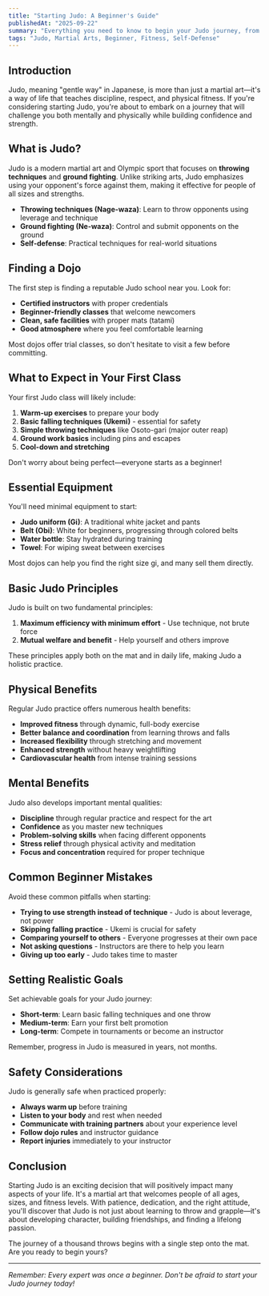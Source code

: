 ```yaml
---
title: "Starting Judo: A Beginner's Guide"
publishedAt: "2025-09-22"
summary: "Everything you need to know to begin your Judo journey, from finding a dojo to understanding the basics of this martial art."
tags: "Judo, Martial Arts, Beginner, Fitness, Self-Defense"
---
```


## Introduction

Judo, meaning "gentle way" in Japanese, is more than just a martial art—it's a way of life that teaches discipline, respect, and physical fitness. If you're considering starting Judo, you're about to embark on a journey that will challenge you both mentally and physically while building confidence and strength.

## What is Judo?

Judo is a modern martial art and Olympic sport that focuses on **throwing techniques** and **ground fighting**. Unlike striking arts, Judo emphasizes using your opponent's force against them, making it effective for people of all sizes and strengths.

- **Throwing techniques (Nage-waza)**: Learn to throw opponents using leverage and technique
- **Ground fighting (Ne-waza)**: Control and submit opponents on the ground
- **Self-defense**: Practical techniques for real-world situations

## Finding a Dojo

The first step is finding a reputable Judo school near you. Look for:

- **Certified instructors** with proper credentials
- **Beginner-friendly classes** that welcome newcomers
- **Clean, safe facilities** with proper mats (tatami)
- **Good atmosphere** where you feel comfortable learning

Most dojos offer trial classes, so don't hesitate to visit a few before committing.

## What to Expect in Your First Class

Your first Judo class will likely include:

1. **Warm-up exercises** to prepare your body
2. **Basic falling techniques (Ukemi)** - essential for safety
3. **Simple throwing techniques** like Osoto-gari (major outer reap)
4. **Ground work basics** including pins and escapes
5. **Cool-down and stretching**

Don't worry about being perfect—everyone starts as a beginner!

## Essential Equipment

You'll need minimal equipment to start:

- **Judo uniform (Gi)**: A traditional white jacket and pants
- **Belt (Obi)**: White for beginners, progressing through colored belts
- **Water bottle**: Stay hydrated during training
- **Towel**: For wiping sweat between exercises

Most dojos can help you find the right size gi, and many sell them directly.

## Basic Judo Principles

Judo is built on two fundamental principles:

1. **Maximum efficiency with minimum effort** - Use technique, not brute force
2. **Mutual welfare and benefit** - Help yourself and others improve

These principles apply both on the mat and in daily life, making Judo a holistic practice.

## Physical Benefits

Regular Judo practice offers numerous health benefits:

- **Improved fitness** through dynamic, full-body exercise
- **Better balance and coordination** from learning throws and falls
- **Increased flexibility** through stretching and movement
- **Enhanced strength** without heavy weightlifting
- **Cardiovascular health** from intense training sessions

## Mental Benefits

Judo also develops important mental qualities:

- **Discipline** through regular practice and respect for the art
- **Confidence** as you master new techniques
- **Problem-solving skills** when facing different opponents
- **Stress relief** through physical activity and meditation
- **Focus and concentration** required for proper technique

## Common Beginner Mistakes

Avoid these common pitfalls when starting:

- **Trying to use strength instead of technique** - Judo is about leverage, not power
- **Skipping falling practice** - Ukemi is crucial for safety
- **Comparing yourself to others** - Everyone progresses at their own pace
- **Not asking questions** - Instructors are there to help you learn
- **Giving up too early** - Judo takes time to master

## Setting Realistic Goals

Set achievable goals for your Judo journey:

- **Short-term**: Learn basic falling techniques and one throw
- **Medium-term**: Earn your first belt promotion
- **Long-term**: Compete in tournaments or become an instructor

Remember, progress in Judo is measured in years, not months.

## Safety Considerations

Judo is generally safe when practiced properly:

- **Always warm up** before training
- **Listen to your body** and rest when needed
- **Communicate with training partners** about your experience level
- **Follow dojo rules** and instructor guidance
- **Report injuries** immediately to your instructor

## Conclusion

Starting Judo is an exciting decision that will positively impact many aspects of your life. It's a martial art that welcomes people of all ages, sizes, and fitness levels. With patience, dedication, and the right attitude, you'll discover that Judo is not just about learning to throw and grapple—it's about developing character, building friendships, and finding a lifelong passion.

The journey of a thousand throws begins with a single step onto the mat. Are you ready to begin yours?

---

_Remember: Every expert was once a beginner. Don't be afraid to start your Judo journey today!_
